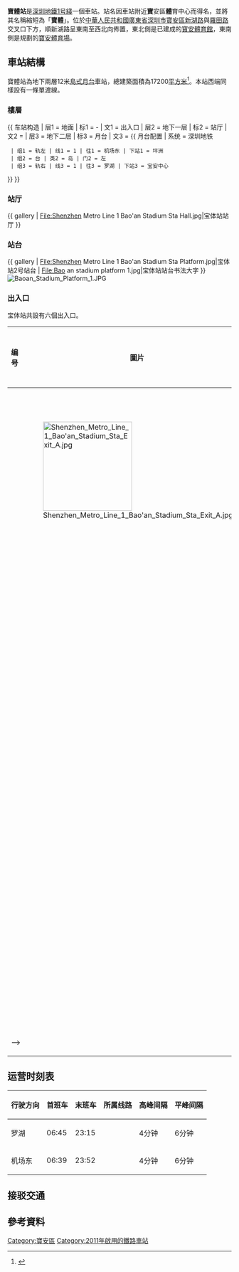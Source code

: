 {{noteTA
|G1=Transport
|G2=Railway
|G3=Unit
}}
{{Infobox station
|name = 宝体 
|eng_name = Bao'an Stadium
|image = Shenzhen Metro Baoan Stadium Station.jpg
|caption =  
|livery= #41bd0a  
|namecolour= 
|country = {{PRC}}
|borough = [[廣東省|廣東省]][[深圳市|深圳市]][[寶安區|寶安區]]
|address = 新湖路 
|coordinates={{coord|22|33|47.66|N|113|52|35.25|E|display=it|type:railwaystation}} 
|colour = {{colorbox|#41bd0a}} 翠綠色
|line = {{深圳地鐵|1|sl}} 
|platform = 1個[[島式月台|島式月台]]
|exits = 6個
|hours = 
|opened = 2011年6月15日
|services= {{Adjacent stations|system=Shenzhen Metro |line1=1|left1=坪洲|right1=寶安中心}}
|status = 使用中
|structure = 地下車站
|platformtype = [[島式月台|島式月台]]
|linecolour ={{深圳地铁色彩|1}}
|route_map ={{Routemap|inline=yes|legend=no|map=
\\\\utSTRf!~MFADEg\utSTRg!~MFADEg~~{{RoutemapRoute|Licon=U|{{站|坪洲}}}}
\\\\utABZg2\utSTR!~utSTRc3
\\\\utSTR!~utSTRc1\utABZg+4
\\\\utSTR+BSl\utSTR+BSr!~num1r
\\\\utSTR+BSl!~num2l\utSTR+BSr~~<small>B2</small>
\\\\utSTRf!~MFADEf\utSTRg!~MFADEf~~{{RoutemapRoute|Licon=D|{{站|宝安中心}}}}
}}}}
'''寶體站'''是[[深圳地鐵|深圳地鐵]][[深圳地鐵1号綫|1号綫]]一個車站。站名因車站附近'''寶'''安區'''體'''育中心而得名，並將其名稱縮短為「'''寶體'''」。位於[[中華人民共和國|中華人民共和國]][[廣東省|廣東省]][[深圳市|深圳市]][[寶安區|寶安區]][[新湖路|新湖路]]與[[羅田路|羅田路]]交叉口下方，順新湖路呈東南至西北向佈置，東北側是已建成的[[寶安體育館|寶安體育館]]，東南側是規劃的[[寶安體育場|寶安體育場]]。

==車站結構==
寶體站為地下兩層12米[[島式月台|島式月台]]車站，總建築面積為17200[[平方米|平方米]]<ref>{{Cite web |url=http://www.szmc.net/02constuction/pop.jsp?infoID=401 |title=1号线(罗宝线)续建站点简介 |access-date=2008-08-10 |archive-date=2008-09-25 |archive-url=https://web.archive.org/web/20080925111100/http://www.szmc.net/02constuction/pop.jsp?infoID=401 |dead-url=yes }}</ref>。本站西端同樣設有一條單渡線。
===樓層===
{{ 车站构造
| 层1 = 地面 | 标1 = -
| 文1 = 出入口
| 层2 = 地下一层 | 标2 = 站厅
| 文2 = {{spml|站厅|售票机}}
| 层3 = 地下二层 | 标3 = 月台
| 文3 = {{ 月台配置 | 系统 = 深圳地铁
  | 组1 = 轨左 | 线1 = 1 | 往1 = 机场东 | 下站1 = 坪洲
  | 组2 = 台 | 类2 = 岛 | 门2 = 左
  | 组3 = 轨右 | 线3 = 1 | 往3 = 罗湖 | 下站3 = 宝安中心
}}
}}

===站厅===
{{ gallery
| File:Shenzhen Metro Line 1 Bao'an Stadium Sta Hall.jpg|宝体站站厅
}}
===站台===
{{ gallery
| File:Shenzhen Metro Line 1 Bao'an Stadium Sta Platform.jpg|宝体站2号站台
| File:Bao an stadium platform 1.jpg|宝体站站台书法大字
}}
[[File:Baoan_Stadium_Platform_1.JPG|thumb]]
===出入口===
宝体站共設有六個出入口。
<!--車站出口列表的內容来自深圳地铁官方网站，如要更改请先确认准确性；待添加无障碍措施-->
{| class="wikitable"
! 编号 !! 圖片 !! 建议前往的目的地
|-
| {{綠底白字出口|A}} || [[File:Shenzhen_Metro_Line_1_Bao'an_Stadium_Sta_Exit_A.jpg|200px]] || 通往新湖路北侧、宝安体育中心游泳馆、宝安区体育馆等地。
|-
| {{綠底白字出口|B}} ||  || 通往新湖路北侧、罗田路等地。
|-
| {{綠底白字出口|C}} ||  || 通往新湖路南侧等地。
|-
| {{綠底白字出口|D}} ||  || 通往新湖路南侧、宝安区体育中心体育场等地。
|-
| {{綠底白字出口|E}} ||  || 通往新湖路北侧、玉律路等地。
|-
| {{綠底白字出口|F}} ||  || 通往新湖路南侧等地。
<!--
|-
| bgcolor="#EEEEEE" colspan=3 | {{綠底白字出口|註=}}
-->
|}

==运营时刻表==
{| class="wikitable"
|-
! 行驶方向 !! 首班车 !! 末班车 !! 所属线路 !! 高峰间隔 !! 平峰间隔
|-
|罗湖 || 06:45 || 23:15 || {{深圳地鐵|1|c}} || 4分钟 || 6分钟
|-
|机场东 || 06:39 || 23:52 || {{深圳地鐵|1|c}} || 4分钟 || 6分钟
|}
==接驳交通==
{{深圳公交巴士列表|车站名=宝安体育馆（A出口）|M350|M375|M377|M470}}
{{深圳公交巴士列表|车站名=君逸世家|B826|M470|M473|M553|B847|M250|M330|M350|M375|M377}}
{{深圳公交巴士列表|车站名=宝安体育馆（D出口）|B828|M350|M375|M377|M470|M473}}

==參考資料==
{{Reflist}}
{{深圳地鐵1號線車站}}
{{深圳地鐵車站列表|SZM}}

[[Category:寶安區|Category:寶安區]]
[[Category:2011年啟用的鐵路車站|Category:2011年啟用的鐵路車站]]